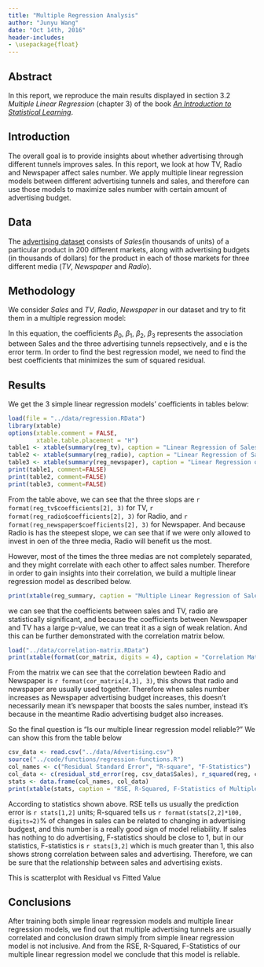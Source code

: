 ```yaml
---
title: "Multiple Regression Analysis"
author: "Junyu Wang"
date: "Oct 14th, 2016"
header-includes: 
- \usepackage{float}
---
```


## Abstract
In this report, we reproduce the main results displayed in section 3.2 *Multiple Linear Regression* (chapter 3) of the book *[An Introduction to Statistical Learning](http://www-bcf.usc.edu/~gareth/ISL/)*.

## Introduction
The overall goal is to provide insights about whether advertising through different tunnels improves sales. In this report, we look at how TV, Radio and Newspaper affect sales number. We apply multiple linear regression models between different advertising tunnels and sales, and therefore can use those models to maximize sales number with certain amount of advertising budget.

## Data
The [advertising dataset](http://www-bcf.usc.edu/~gareth/ISL/Advertising.csv) consists of _Sales_(in thousands of units) of a particular product in 200 different markets, along with advertising budgets (in thousands of dollars) for the product in each of those markets for three different media (_TV_, _Newspaper_ and _Radio_). 

## Methodology
We consider _Sales_ and _TV_, _Radio_, _Newspaper_ in our dataset and try to fit them in a multiple regression model:

\begin{center}

$Sales = \beta_0 + \beta_1TV + \beta_2Radio + \beta_3Newspaper + e$

\end{center}

In this equation, the coefficients $\beta_0$, $\beta_1$, $\beta_2$, $\beta_3$ represents the association between Sales and the three advertising tunnels repsectively, and e is the error term. In order to find the best regression model, we need to find the best coefficients that minimizes the sum of squared residual.

## Results
We get the 3 simple linear regression models' coefficients in tables below:
```r
load(file = "../data/regression.RData")
library(xtable)
options(xtable.comment = FALSE, 
        xtable.table.placement = "H")
table1 <- xtable(summary(reg_tv), caption = "Linear Regression of Sales on TV")
table2 <- xtable(summary(reg_radio), caption = "Linear Regression of Sales on Radio")
table3 <- xtable(summary(reg_newspaper), caption = "Linear Regression of Sales on Newspaper")
print(table1, comment=FALSE)
print(table2, comment=FALSE)
print(table3, comment=FALSE)
```
From the table above, we can see that the three slops are `r format(reg_tv$coefficients[2], 3)` for TV, `r format(reg_radio$coefficients[2], 3)` for Radio, and `r format(reg_newspaper$coefficients[2], 3)` for Newspaper. And because Radio is has the steepest slope, we can see that if we were only allowed to invest in oen of the three media, Radio will benefit us the most.

However, most of the times the three medias are not completely separated, and they might correlate with each other to affect sales number. Therefore in order to gain insights into their correlation, we build a multiple linear regression model as described below.
```r
print(xtable(reg_summary, caption = "Multiple Linear Regression of Sales on TV, Radio, Newspaper"))
```
we can see that the coefficients between sales and TV, radio are statistically significant, and because the coefficients between Newspaper and TV has a large p-value, we can treat it as a sign of weak relation. And this can be further demonstrated with the correlation matrix below.
```r
load("../data/correlation-matrix.RData")
print(xtable(format(cor_matrix, digits = 4), caption = "Correlation Matrix"))
```
From the matrix we can see that the correlation bewteen Radio and Newspaper is `r format(cor_matrix[4,3], 3)`, this shows that radio and newspaper are usually used together. Therefore when sales number increases as Newspaper advertising budget increases, this doesn't necessarily mean it's newspaper that boosts the sales number, instead it's because in the meantime Radio advertising budget also increases.

So the final question is "Is our multiple linear regression model reliable?" We can show this from the table below
```r
csv_data <- read.csv("../data/Advertising.csv")
source("../code/functions/regression-functions.R")
col_names <- c("Residual Standard Error", "R-square", "F-Statistics")
col_data <- c(residual_std_error(reg, csv_data$Sales), r_squared(reg, csv_data$Sales), f_statistic(reg, csv_data$Sales))
stats <- data.frame(col_names, col_data)
print(xtable(stats, caption = "RSE, R-Squared, F-Statistics of Multiple Linear Regression Model"))
```
According to statistics shown above. RSE tells us usually the prediction error is `r stats[1,2]` units; R-squared tells us `r format(stats[2,2]*100, digits=2)`% of changes in sales can be related to changing in advertising budgest, and this number is a really good sign of model reliability. If sales has nothing to do advertising, F-statistics should be close to 1, but in our statistics, F-statistics is `r stats[3,2]` which is much greater than 1, this also shows strong correlation between sales and advertising. Therefore, we can be sure that the relationship between sales and advertising exists.

This is scatterplot with Residual vs Fitted Value

\includegraphics[width=300pt]{../images/residual-plot.png}

## Conclusions
After training both simple linear regression models and multiple linear regression models, we find out that multiple advertising tunnels are usually correlated and conclusion drawn simply from simple linear regression model is not inclusive. And from the RSE, R-Squared, F-Statistics of our multiple linear regression model we conclude that this model is reliable.